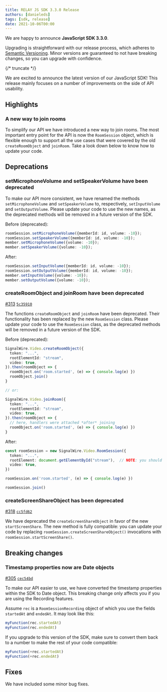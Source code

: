 ---
title: RELAY JS SDK 3.3.0 Release
authors: [danieleds]
tags: [sdk, release]
date: 2021-10-06T00:00
---

We are happy to announce **JavaScript SDK 3.3.0**.

Upgrading is straightforward with our release process, which adheres to [Semantic Versioning](https://semver.org/).
Minor versions are guaranteed to not have breaking changes, so you can upgrade with confidence.

<ReleaseCard library="@signalwire/js" version="3.3.0" releaseType="minor"/>

{/* truncate */}

We are excited to announce the latest version of our JavaScript SDK! This release mainly focuses on a number of improvements on the side of API usability.

## Highlights

### A new way to join rooms
To simplify our API we have introduced a new way to join rooms. The most important entry point for the API is now the `RoomSession` object, which is flexible enough to support all the use cases that were covered by the old `createRoomObject` and `joinRoom`. Take a look down below to know how to update your code.

## Deprecations

### setMicrophoneVolume and setSpeakerVolume have been deprecated

To make our API more consistent, we have renamed the methods `setMicrophoneVolume` and `setSpeakerVolume` to, respectively, `setInputVolume` and `setOutputVolume`. Please update your code to use the new names, as the deprecated methods will be removed in a future version of the SDK.

Before (deprecated):
```typescript
roomSession.setMicrophoneVolume({memberId: id, volume: -10});
roomSession.setSpeakerVolume({memberId: id, volume: -10});
member.setMicrophoneVolume({volume: -10});
member.setSpeakerVolume({volume: -10});
```

After:
```typescript
roomSession.setInputVolume({memberId: id, volume: -10});
roomSession.setOutputVolume({memberId: id, volume: -10});
member.setInputVolume({volume: -10});
member.setOutputVolume({volume: -10});
```

### createRoomObject and joinRoom have been deprecated
[#313](https://github.com/signalwire/signalwire-js/pull/313) [`5c35910`](https://github.com/signalwire/signalwire-js/commit/5c3591034abee66519ffa6593bb1a50144ec0d7c)

The functions `createRoomObject` and `joinRoom` have been deprecated. Their functionality has been replaced by the new `RoomSession` class. Please update your code to use the `RoomSession` class, as the deprecated methods will be removed in a future version of the SDK.

Before (deprecated):
```typescript
SignalWire.Video.createRoomObject({
  token: "...",
  rootElementId: "stream",
  video: true,
}).then(roomObject => {
  roomObject.on('room.started', (e) => { console.log(e) })
  roomObject.join()
}

// or:

SignalWire.Video.joinRoom({
  token: "...",
  rootElementId: "stream",
  video: true,
}).then(roomObject => {
  // here, handlers were attached *after* joining
  roomObject.on('room.started', (e) => { console.log(e) })
}
```

After:
```typescript
const roomSession = new SignalWire.Video.RoomSession({
  token: "...",
  rootElement: document.getElementById("stream"),  // NOTE: you should now pass an HTMLElement
  video: true,
})

roomSession.on('room.started', (e) => { console.log(e) })

roomSession.join()
```

### createScreenShareObject has been deprecated
[#318](https://github.com/signalwire/signalwire-js/pull/318) [`cc5fd62`](https://github.com/signalwire/signalwire-js/commit/cc5fd6227689855e6b4127c537f7ac77b3f75c7f)

We have deprecated the `createScreenShareObject` in favor of the new `startScreenShare`. The new method is fully compatible: you can update your code by replacing `roomSession.createScreenShareObject()` invocations with `roomSession.startScreenShare()`.

## Breaking changes

### Timestamp properties now are Date objects
[#305](https://github.com/signalwire/signalwire-js/pull/305) [`cec54bd`](https://github.com/signalwire/signalwire-js/commit/cec54bd208801f42a719a7777da802ae2c51a79a)

To make our API easier to use, we have converted the timestamp properties within the SDK to Date object. This breaking change only affects you if you are using the Recording features.

Assume `rec` is a `RoomSessionRecording` object of which you use the fields `startedAt` and `endedAt`. It may look like this:
```typescript
myFunction(rec.startedAt)
myFunction(rec.endedAt)
```

If you upgrade to this version of the SDK, make sure to convert them back to a number to make the rest of your code compatible:
```typescript
myFunction(+rec.startedAt)
myFunction(+rec.endedAt)
```

## Fixes

We have included some minor bug fixes.